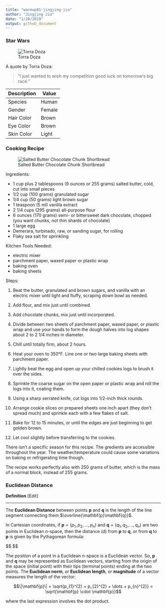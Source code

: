 ```yaml
---
title: "warmup01-jingjing-jia"
author: "Jingjing Jia"
date: "1/28/2019"
output: github_document
---
```


### Star Wars
![Torra Doza](https://vignette.wikia.nocookie.net/starwars/images/1/1c/SWResistance-TorraDoza.jpg/revision/latest?cb=20180914205610)

A quote by Torra Doza:

>"I just wanted to wish my competition good luck on tomorrow's big race."

| Description | Value       |
| ----------- | ----------- |
| Species     | Human       |
| Gender      | Female      |
| Hair Color  | Brown       |
| Eye Color   | Brown       |
| Skin Color  | Light       |


### Cooking Recipe
![Salted Butter Chocolate Chunk Shortbread](https://smittenkitchendotcom.files.wordpress.com/2017/12/salted-butter-chocolate-chunk-shortbread.jpg?w=1500)

Ingredients:

* 1 cup plus 2 tablespoons (9 ounces or 255 grams) salted butter, cold, cut into small pieces
* 1/2 cup (100 grams) granulated sugar
* 1/4 cup (50 grams) light brown sugar
* 1 teaspoon (5 ml) vanilla extract
* 2 1/4 cups (295 grams) all-purpose flour
* 6 ounces (170 grams) semi- or bittersweet dark chocolate, chopped (you want chunks, not thin shards of chocolate)
* 1 large egg
* Demerara, turbinado, raw, or sanding sugar, for rolling
* Flaky sea salt for sprinkling

Kitchen Tools Needed:

* electric mixer
* parchment paper, waxed paper or plastic wrap
* baking oven
* baking sheets

Steps:

1. Beat the butter, granulated and brown sugars, and vanilla with an electric mixer until light and fluffy, scraping down bowl as needed.

2. Add flour, and mix just until combined.

3. Add chocolate chunks, mix just until incorporated.

4. Divide between two sheets of parchment paper, waxed paper, or plastic wrap and use your hands to form the dough halves into log shapes about 2 to 2 1/4 inches in diameter.

5. Chill until totally firm, about 2 hours.

6. Heat your oven to 350°F. Line one or two large baking sheets with parchment paper.

7. Lightly beat the egg and open up your chilled cookies logs to brush it over the sides.

8. Sprinkle the coarse sugar on the open paper or plastic wrap and roll the logs into it, coating them.

9. Using a sharp serrated knife, cut logs into 1/2-inch thick rounds.

10. Arrange cookie slices on prepared sheets one inch apart (they don’t spread much) and sprinkle each with a few flakes of salt.

11. Bake for 12 to 15 minutes, or until the edges are just beginning to get golden brown.

12. Let cool slightly before transferring to the cookies.

There isn't a specific season for this recipe. The gredients are accessible throughout the year. The weather/temperature could cause some variations on baking or refrigerating time though.

The recipe works perfectly also with 250 grams of butter, which is the mass of a normal block, instead of 255 grams.

### Euclidean Distance

**Definition** [Edit]

___

The **Euclidean Distance** between points **p** and **q** is the length of the line segment connecting them $\overline{\mathbf{p}\mathbf{q}}$.

In Cartesian coordinates, if $\mathbf{p} = (p_{1}, p_{2}, ..., p_{n})$ and $\mathbf{q} = (q_{1}, q_{2}, ..., q_{n})$ are two points in Euclidean n-space, then the distance (d) from **p** to **q**, or from **q** to **p** is given by the Pythagorean formula:

$$\begin{align}

d(\mathbf{p}, \mathbf{q}) &= d(\mathbf{q}, \mathbf{p}) = \sqrt{(q_{1} - p_{1})^{2} + (q_{2} - p_{2})^{2} + \dots + (q_{}n - p_{2})^{n}} \\

&=\sqrt{\sum_{i=1}^{n}(q_{i} - p_{i})^{2} }

\end{align} $$


The position of a point in a Euclidean n-space is a Euclidean vector. So, **p** and **q** may be represented as Euclidean vectors, starting from the origin of the space (initial point) with their tips (terminal points) ending at the two points. The **Euclidean norm**, or **Euclidean length**, or **magnitude** of a vector measures the length of the vector:

$$\|\mathbf{p}\| = \sqrt{p_{1}^{2} + p_{2}^{2} + \dots + p_{n}^{2}} = \sqrt{\mathbf{p} \cdot \mathbf{p}}$$

where the last expression involves the dot product.

\overline{A}





